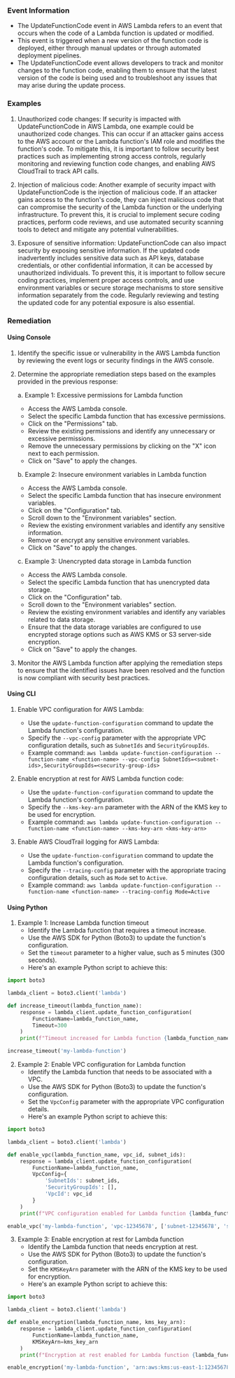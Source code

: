 
### Event Information

- The UpdateFunctionCode event in AWS Lambda refers to an event that occurs when the code of a Lambda function is updated or modified.
- This event is triggered when a new version of the function code is deployed, either through manual updates or through automated deployment pipelines.
- The UpdateFunctionCode event allows developers to track and monitor changes to the function code, enabling them to ensure that the latest version of the code is being used and to troubleshoot any issues that may arise during the update process.


### Examples

1. Unauthorized code changes: If security is impacted with UpdateFunctionCode in AWS Lambda, one example could be unauthorized code changes. This can occur if an attacker gains access to the AWS account or the Lambda function's IAM role and modifies the function's code. To mitigate this, it is important to follow security best practices such as implementing strong access controls, regularly monitoring and reviewing function code changes, and enabling AWS CloudTrail to track API calls.

2. Injection of malicious code: Another example of security impact with UpdateFunctionCode is the injection of malicious code. If an attacker gains access to the function's code, they can inject malicious code that can compromise the security of the Lambda function or the underlying infrastructure. To prevent this, it is crucial to implement secure coding practices, perform code reviews, and use automated security scanning tools to detect and mitigate any potential vulnerabilities.

3. Exposure of sensitive information: UpdateFunctionCode can also impact security by exposing sensitive information. If the updated code inadvertently includes sensitive data such as API keys, database credentials, or other confidential information, it can be accessed by unauthorized individuals. To prevent this, it is important to follow secure coding practices, implement proper access controls, and use environment variables or secure storage mechanisms to store sensitive information separately from the code. Regularly reviewing and testing the updated code for any potential exposure is also essential.

### Remediation

#### Using Console

1. Identify the specific issue or vulnerability in the AWS Lambda function by reviewing the event logs or security findings in the AWS console.

2. Determine the appropriate remediation steps based on the examples provided in the previous response:

   a. Example 1: Excessive permissions for Lambda function
      - Access the AWS Lambda console.
      - Select the specific Lambda function that has excessive permissions.
      - Click on the "Permissions" tab.
      - Review the existing permissions and identify any unnecessary or excessive permissions.
      - Remove the unnecessary permissions by clicking on the "X" icon next to each permission.
      - Click on "Save" to apply the changes.

   b. Example 2: Insecure environment variables in Lambda function
      - Access the AWS Lambda console.
      - Select the specific Lambda function that has insecure environment variables.
      - Click on the "Configuration" tab.
      - Scroll down to the "Environment variables" section.
      - Review the existing environment variables and identify any sensitive information.
      - Remove or encrypt any sensitive environment variables.
      - Click on "Save" to apply the changes.

   c. Example 3: Unencrypted data storage in Lambda function
      - Access the AWS Lambda console.
      - Select the specific Lambda function that has unencrypted data storage.
      - Click on the "Configuration" tab.
      - Scroll down to the "Environment variables" section.
      - Review the existing environment variables and identify any variables related to data storage.
      - Ensure that the data storage variables are configured to use encrypted storage options such as AWS KMS or S3 server-side encryption.
      - Click on "Save" to apply the changes.

3. Monitor the AWS Lambda function after applying the remediation steps to ensure that the identified issues have been resolved and the function is now compliant with security best practices.

#### Using CLI

1. Enable VPC configuration for AWS Lambda:
   - Use the `update-function-configuration` command to update the Lambda function's configuration.
   - Specify the `--vpc-config` parameter with the appropriate VPC configuration details, such as `SubnetIds` and `SecurityGroupIds`.
   - Example command: `aws lambda update-function-configuration --function-name <function-name> --vpc-config SubnetIds=<subnet-ids>,SecurityGroupIds=<security-group-ids>`

2. Enable encryption at rest for AWS Lambda function code:
   - Use the `update-function-configuration` command to update the Lambda function's configuration.
   - Specify the `--kms-key-arn` parameter with the ARN of the KMS key to be used for encryption.
   - Example command: `aws lambda update-function-configuration --function-name <function-name> --kms-key-arn <kms-key-arn>`

3. Enable AWS CloudTrail logging for AWS Lambda:
   - Use the `update-function-configuration` command to update the Lambda function's configuration.
   - Specify the `--tracing-config` parameter with the appropriate tracing configuration details, such as `Mode` set to `Active`.
   - Example command: `aws lambda update-function-configuration --function-name <function-name> --tracing-config Mode=Active`

#### Using Python

1. Example 1: Increase Lambda function timeout
   - Identify the Lambda function that requires a timeout increase.
   - Use the AWS SDK for Python (Boto3) to update the function's configuration.
   - Set the `timeout` parameter to a higher value, such as 5 minutes (300 seconds).
   - Here's an example Python script to achieve this:

```python
import boto3

lambda_client = boto3.client('lambda')

def increase_timeout(lambda_function_name):
    response = lambda_client.update_function_configuration(
        FunctionName=lambda_function_name,
        Timeout=300
    )
    print(f"Timeout increased for Lambda function {lambda_function_name}")

increase_timeout('my-lambda-function')
```

2. Example 2: Enable VPC configuration for Lambda function
   - Identify the Lambda function that needs to be associated with a VPC.
   - Use the AWS SDK for Python (Boto3) to update the function's configuration.
   - Set the `VpcConfig` parameter with the appropriate VPC configuration details.
   - Here's an example Python script to achieve this:

```python
import boto3

lambda_client = boto3.client('lambda')

def enable_vpc(lambda_function_name, vpc_id, subnet_ids):
    response = lambda_client.update_function_configuration(
        FunctionName=lambda_function_name,
        VpcConfig={
            'SubnetIds': subnet_ids,
            'SecurityGroupIds': [],
            'VpcId': vpc_id
        }
    )
    print(f"VPC configuration enabled for Lambda function {lambda_function_name}")

enable_vpc('my-lambda-function', 'vpc-12345678', ['subnet-12345678', 'subnet-87654321'])
```

3. Example 3: Enable encryption at rest for Lambda function
   - Identify the Lambda function that needs encryption at rest.
   - Use the AWS SDK for Python (Boto3) to update the function's configuration.
   - Set the `KMSKeyArn` parameter with the ARN of the KMS key to be used for encryption.
   - Here's an example Python script to achieve this:

```python
import boto3

lambda_client = boto3.client('lambda')

def enable_encryption(lambda_function_name, kms_key_arn):
    response = lambda_client.update_function_configuration(
        FunctionName=lambda_function_name,
        KMSKeyArn=kms_key_arn
    )
    print(f"Encryption at rest enabled for Lambda function {lambda_function_name}")

enable_encryption('my-lambda-function', 'arn:aws:kms:us-east-1:123456789012:key/abcd1234-5678-90ef-ghij-klmnopqrstuv')
```

